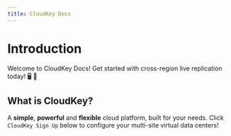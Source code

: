 ```yaml
---
title: CloudKey Docs
---
```


# Introduction
 
Welcome to CloudKey Docs! Get started with cross-region live replication today! 🖥️  🚀

## What is CloudKey?

A **simple**, **powerful** and **flexible** cloud platform, built for your needs. Click `CloudKey Sign Up` below to configure your multi-site virtual data centers!

 
<Bleed>
</Bleed>
 
